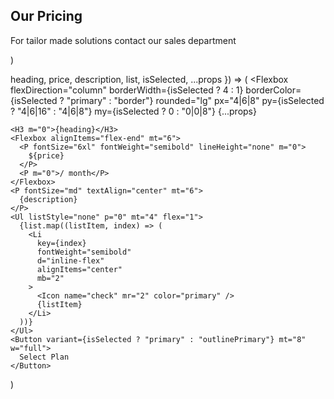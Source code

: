   <Section py="8|12|16|24" {...props}>
    <Container>
      <Flexbox flexDirection="column" textAlign="center">
        <H2 m="0">Our Pricing</H2>
        <P fontSize="xl|2xl" mt="2" textAlign="center">
          For tailor made solutions contact our sales department
        </P>
      </Flexbox>
      <Grid col="1|2|3" mt="4|6|8" gap="4|6|0">
        <PricingItem
          heading="Basic"
          description="For small businesses"
          price="20"
          list={[
            "Tracking of up to 10 Employees",
            "Fully Customizable Dashboard"
          ]}
          roundedRight="null|null|none"
          borderRight="null|null|none"
        />
        <PricingItem
          heading="Standard"
          description="For medium to larger sized businesses"
          price="50"
          list={[
            "Tracking of up to 25 Employees or Assets",
            "Fully Customizable Dashboard",
            "Metrics and Analytics Tracking"
          ]}
          isSelected
        />
        <PricingItem
          heading="Enterprise"
          description="For very large businesses with a lot to track"
          price="250"
          list={[
            "Tracking of up to 100 Employees or Assets",
            "Fully Customizable Dashboard",
            "Metrics and Analytics Tracking"
          ]}
          roundedLeft="null|null|none"
          borderLeft="null|null|none"
        />
      </Grid>
    </Container>
  </Section>
)

  heading,
  price,
  description,
  list,
  isSelected,
  ...props
}) => (
  <Flexbox
    flexDirection="column"
    borderWidth={isSelected ? 4 : 1}
    borderColor={isSelected ? "primary" : "border"}
    rounded="lg"
    px="4|6|8"
    py={isSelected ? "4|6|16" : "4|6|8"}
    my={isSelected ? 0 : "0|0|8"}
    {...props}
  >
    <H3 m="0">{heading}</H3>
    <Flexbox alignItems="flex-end" mt="6">
      <P fontSize="6xl" fontWeight="semibold" lineHeight="none" m="0">
        ${price}
      </P>
      <P m="0">/ month</P>
    </Flexbox>
    <P fontSize="md" textAlign="center" mt="6">
      {description}
    </P>
    <Ul listStyle="none" p="0" mt="4" flex="1">
      {list.map((listItem, index) => (
        <Li
          key={index}
          fontWeight="semibold"
          d="inline-flex"
          alignItems="center"
          mb="2"
        >
          <Icon name="check" mr="2" color="primary" />
          {listItem}
        </Li>
      ))}
    </Ul>
    <Button variant={isSelected ? "primary" : "outlinePrimary"} mt="8" w="full">
      Select Plan
    </Button>
  </Flexbox>
)
